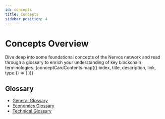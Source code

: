```yaml
---
id: concepts
title: Concepts
sidebar_position: 4
---
```


# Concepts Overview
Dive deep into some foundational concepts of the Nervos network and read through a glossary to enrich your understanding of key blockchain terminologies.
<CardLayout topMargin={56}>
  {conceptCardContents.map(({ index, title, description, link, type }) => (
    <Card
      key={index}
      title={title}
      description={description}
      link={link}
      type={type}
    />
  ))}
</CardLayout>

## Glossary
- [General Glossary](/docs/concepts/glossary/#general-glossary)
- [Economics Glossary](/docs/concepts/glossary/#economics-glossary)
- [Technical Glossary](/docs/concepts/glossary/#technical-glossary)